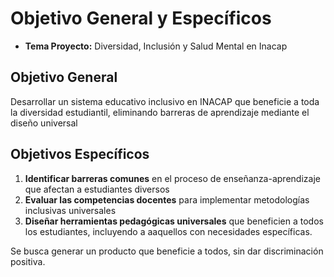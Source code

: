 
# Objetivo General y Específicos

- **Tema Proyecto:** <ExternalLink href="/inacap/fvie01/docs/tema_proyecto.pdf">Diversidad, Inclusión y Salud Mental en Inacap</ExternalLink>

## Objetivo General
Desarrollar un sistema educativo inclusivo en INACAP que beneficie a toda la diversidad estudiantil, eliminando barreras de aprendizaje mediante el diseño universal

## Objetivos Específicos

1. **Identificar barreras comunes** en el proceso de enseñanza-aprendizaje que afectan a estudiantes diversos
2. **Evaluar las competencias docentes** para implementar metodologías inclusivas universales
3. **Diseñar herramientas pedagógicas universales** que beneficien a todos los estudiantes, incluyendo a aaquellos con necesidades específicas.

Se busca generar un producto que beneficie a todos, sin dar discriminación positiva.
